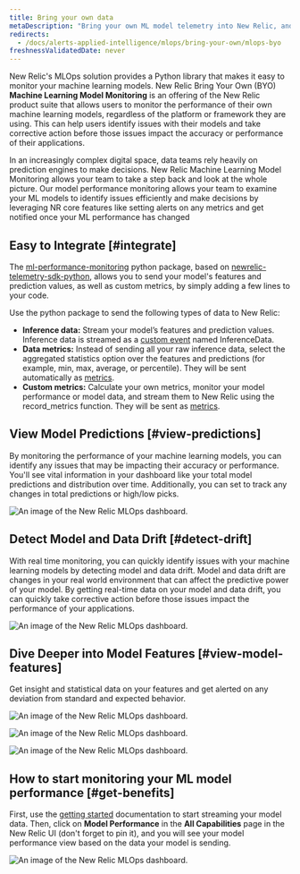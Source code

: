 ```yaml
---
title: Bring your own data
metaDescription: "Bring your own ML model telemetry into New Relic, and start getting value from your ML model data in just a few minutes"
redirects: 
  - /docs/alerts-applied-intelligence/mlops/bring-your-own/mlops-byo
freshnessValidatedDate: never
---
```




New Relic's MLOps solution provides a Python library that makes it easy to monitor your machine learning models. New Relic Bring Your Own (BYO) **Machine Learning Model Monitoring** is an offering of the New Relic product suite that allows users to monitor the performance of their own machine learning models, regardless of the platform or framework they are using. This can help users identify issues with their models and take corrective action before those issues impact the accuracy or performance of their applications.

In an increasingly complex digital space, data teams rely heavily on prediction engines to make decisions. New Relic Machine Learning Model Monitoring allows your team to take a step back and look at the whole picture. Our model performance monitoring allows your team to examine your ML models to identify issues efficiently and make decisions by leveraging NR core features like setting alerts on any metrics and get notified once your ML performance has changed

## Easy to Integrate [#integrate]

The [ml-performance-monitoring](https://github.com/newrelic-experimental/ml-performance-monitoring) python package, based on [newrelic-telemetry-sdk-python](https://github.com/newrelic/newrelic-telemetry-sdk-python)​​, allows you to send your model's features and prediction values, as well as custom metrics, by simply adding a few lines to your code.

Use the python package to send the following types of data to New Relic:

* **Inference data:** Stream your model’s features and prediction values. Inference data is streamed as a [custom event](/docs/data-apis/ingest-apis/introduction-event-api/) named InferenceData.
* **Data metrics:** Instead of sending all your raw inference data, select the aggregated statistics option over the features and predictions (for example, min, max, average, or percentile). They will be sent automatically as [metrics](/docs/data-apis/ingest-apis/metric-api/introduction-metric-api/).
* **Custom metrics:** Calculate your own metrics, monitor your model performance or model data, and stream them to New Relic using the record_metrics function. They will be sent as [metrics](/docs/data-apis/ingest-apis/metric-api/introduction-metric-api/).

## View Model Predictions [#view-predictions]

By monitoring the performance of your machine learning models, you can identify any issues that may be impacting their accuracy or performance. You'll see vital information in your dashboard like your total model predictions and distribution over time. Additionally, you can set <InlinePopover type="alerts"/> to track any changes in total predictions or high/low picks.

<img
  title="An image of the model performance and predictions in New Relic"
  alt="An image of the New Relic MLOps dashboard."
  src={modelperformancemonitoringPredictions}
/>
 
## Detect Model and Data Drift [#detect-drift]

With real time monitoring, you can quickly identify issues with your machine learning models by detecting model and data drift. Model and data drift are changes in your real world environment that can affect the predictive power of your model. By getting real-time data on your model and data drift, you can quickly take corrective action before those issues impact the performance of your applications.

![An image of the New Relic MLOps dashboard.](./src/images/model-performance-monitoring_screenshot-full_performance-drift-cachetest.webp "An image of the model and data drift in New Relic")

## Dive Deeper into Model Features [#view-model-features]

Get insight and statistical data on your features and get alerted on any deviation from standard and expected behavior.

![An image of the New Relic MLOps dashboard.](./src/images/model-performance-monitoring_screenshot-full_model-features.webp "An image of the model features in New Relic")

![An image of the New Relic MLOps dashboard.](./src/images/model-performance-monitoring_screenshot-full_feature-distribution.webp "An image of the feature distribution in New Relic")

![An image of the New Relic MLOps dashboard.](./src/images/model-performance-monitoring_screenshot-full_standard-deviation.webp "An image of the model count, missing values, and standard deviation in New Relic")

## How to start monitoring your ML model performance [#get-benefits]

First, use the [getting started](/docs/mlops/bring-your-own/getting-started-byo/) documentation to start streaming your model data. Then, click on **Model Performance** in the **All Capabilities** page in the New Relic UI (don't forget to pin it), and you will see your model performance view based on the data your model is sending.

![An image of the New Relic MLOps dashboard.](./src/images/model-performance-monitoring_screenshot-full_model-performance-tab.webp "An image of the model performance tab in the New Relic navigation menu")
